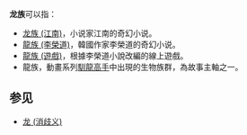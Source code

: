 '''龙族'''可以指：
*[[龙族_(江南)|龙族 (江南)]]，小说家江南的奇幻小说。
*[[龍族_(李榮道)|龍族 (李榮道)]]，韓國作家李榮道的奇幻小说。
*[[龍族_(遊戲)|龍族 (遊戲)]]，根據李榮道小說改編的線上遊戲。
*龍族，動畫系列[[馴龍高手|馴龍高手]]中出現的生物族群，為故事主軸之一。

==参见==
*[[龙_(消歧义)|龙 (消歧义)]]
{{disambig|L龙|cat=二字作品消歧義}}